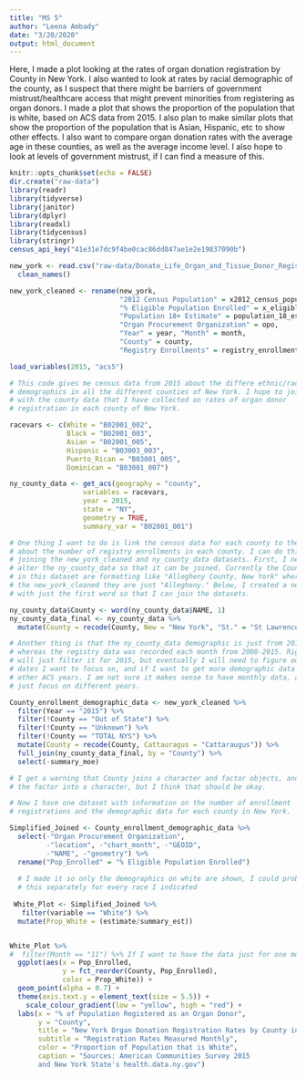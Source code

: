 ```yaml
---
title: "MS 5"
author: "Leena Ambady"
date: "3/20/2020"
output: html_document
---
```

Here, I made a plot looking at the rates of organ donation registration by County in New York. I also wanted to look at rates by racial demographic of the county, as I suspect that there might be barriers of government mistrust/healthcare access that might prevent minorities from registering as organ donors. I made a plot that shows the proportion of the population that is white, based on ACS data from 2015. I also plan to make similar plots that show the proportion of the population that is Asian, Hispanic, etc to show other effects. I also want to compare organ donation rates with the average age in these counties, as well as the average income level. I also hope to look at levels of government mistrust, if I can find a measure of this. 

```r
knitr::opts_chunk$set(echo = FALSE)
dir.create("raw-data")
library(readr)
library(tidyverse)
library(janitor)
library(dplyr)
library(readxl)
library(tidycensus)
library(stringr)
census_api_key("41e31e7dc9f4be0cac86dd847ae1e2e19837090b")
```

```r
new_york <- read.csv("raw-data/Donate_Life_Organ_and_Tissue_Donor_Registry_Enrollment_by_County__Beginning_September_2008.csv") %>%
  clean_names()

new_york_cleaned <- rename(new_york, 
                           "2012 Census Population" = x2012_census_population,
                           "% Eligible Population Enrolled" = x_eligible_population_enrolled, 
                           "Population 18+ Estimate" = population_18_estimate, 
                           "Organ Procurement Organization" = opo, 
                           "Year" = year, "Month" = month, 
                           "County" = county, 
                           "Registry Enrollments" = registry_enrollments)
```

```r
load_variables(2015, "acs5")

# This code gives me census data from 2015 about the differe ethnic/racial
# demographics in all the different counties of New York. I hope to join this
# with the county data that I have collected on rates of organ donor
# registration in each county of New York.

racevars <- c(White = "B02001_002", 
              Black = "B02001_003", 
              Asian = "B02001_005",
              Hispanic = "B03003_003",
              Puerto_Rican = "B03001_005",
              Dominican = "B03001_007")

ny_county_data <- get_acs(geography = "county",
                  variables = racevars, 
                  year = 2015,
                  state = "NY",
                  geometry = TRUE,
                  summary_var = "B02001_001")

# One thing I want to do is link the census data for each county to the data
# about the number of registry enrollments in each county. I can do this by
# joining the new_york_cleaned and ny_county_data datasets. First, I need to
# alter the ny_county_data so that it can be joined. Currently the County names
# in this dataset are formatting like "Allegheny County, New York" whereas in
# the new_york_cleaned they are just "Allegheny." Below, I created a new column
# with just the first word so that I can join the datasets.

ny_county_data$County <- word(ny_county_data$NAME, 1) 
ny_county_data_final <- ny_county_data %>%
  mutate(County = recode(County, New = "New York", "St." = "St Lawrence")) 

# Another thing is that the ny_county_data demographic is just from 2015,
# whereas the registry data was recorded each month from 2008-2015. Right now, I
# will just filter it for 2015, but eventually I will need to figure out what
# dates I want to focus on, and if I want to get more demographic data from
# other ACS years. I am not sure it makes sense to have monthly data, and might
# just focus on different years.

County_enrollment_demographic_data <- new_york_cleaned %>%
  filter(Year == "2015") %>%
  filter(!County == "Out of State") %>%
  filter(!County == "Unknown") %>%
  filter(!County == "TOTAL NYS") %>%
  mutate(County = recode(County, Cattauragus = "Cattaraugus")) %>%
  full_join(ny_county_data_final, by = "County") %>%
  select(-summary_moe) 

# I get a warning that County joins a character and factor objects, and coerces
# the factor into a character, but I think that should be okay.

# Now I have one dataset with information on the number of enrollment
# registrations and the demographic data for each county in New York.
```

```r
Simplified_Joined <- County_enrollment_demographic_data %>%
  select(-"Organ Procurement Organization", 
         -"location", -"chart_month", -"GEOID", 
         -"NAME", -"geometry") %>%
  rename("Pop_Enrolled" = "% Eligible Population Enrolled") 
  
  # I made it so only the demographics on white are shown, I could probably do
  # this separately for every race I indicated
  
 White_Plot <- Simplified_Joined %>%
   filter(variable == "White") %>%
  mutate(Prop_White = (estimate/summary_est))


White_Plot %>%
#  filter(Month == "11") %>% If I want to have the data just for one month 
  ggplot(aes(x = Pop_Enrolled, 
             y = fct_reorder(County, Pop_Enrolled), 
             color = Prop_White)) + 
  geom_point(alpha = 0.7) +
  theme(axis.text.y = element_text(size = 5.5)) +
    scale_colour_gradient(low = "yellow", high = "red") + 
  labs(x = "% of Population Registered as an Organ Donor", 
       y = "County",
       title = "New York Organ Donation Registration Rates by County in 2015",
       subtitle = "Registration Rates Measured Monthly",
       color = "Proportion of Population that is White", 
       caption = "Sources: American Communities Survey 2015 
       and New York State's health.data.ny.gov") 
  
```

